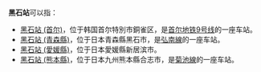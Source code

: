'''黑石站'''可以指：
*[[黑石站_(首尔)|黑石站 (首尔)]]，位于韩国首尔特別市銅雀区，是[[首尔地铁9号线|首尔地铁9号线]]的一座车站。
*[[黑石站_(青森縣)|黑石站 (青森縣)]]，位于日本青森縣黑石市，是[[弘南線|弘南線]]的一座车站。
*[[黑石站_(愛媛縣)|黑石站 (愛媛縣)]]，位于日本愛媛縣新居滨市。
*[[黑石站_(熊本縣)|黑石站 (熊本縣)]]，位于日本九州熊本縣合志市，是[[菊池線_(熊本電氣鐵道)|菊池線]]的一座车站。
{{disambig|cat=三字车站名消歧义}}